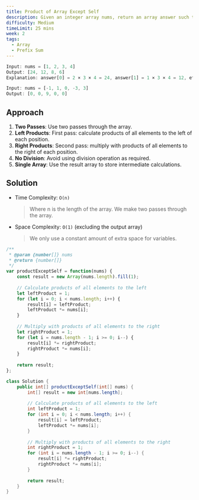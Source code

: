 ```yaml
---
title: Product of Array Except Self
description: Given an integer array nums, return an array answer such that answer[i] is equal to the product of all the elements of nums except nums[i]. The product of any prefix or suffix of nums is guaranteed to fit in a 32-bit integer. You must write an algorithm that runs in O(n) time and without using the division operation.
difficulty: Medium
timeLimit: 25 mins
week: 2
tags:
  - Array
  - Prefix Sum
---
```


```js title="Example"
Input: nums = [1, 2, 3, 4]
Output: [24, 12, 8, 6]
Explanation: answer[0] = 2 × 3 × 4 = 24, answer[1] = 1 × 3 × 4 = 12, etc.

Input: nums = [-1, 1, 0, -3, 3]
Output: [0, 0, 9, 0, 0]
```

## Approach

1. **Two Passes**: Use two passes through the array.
2. **Left Products**: First pass: calculate products of all elements to the left of each position.
3. **Right Products**: Second pass: multiply with products of all elements to the right of each position.
4. **No Division**: Avoid using division operation as required.
5. **Single Array**: Use the result array to store intermediate calculations.

## Solution

- Time Complexity: `O(n)`
  > Where n is the length of the array. We make two passes through the array.
- Space Complexity: `O(1)` (excluding the output array)
  > We only use a constant amount of extra space for variables.

```js tab="JavaScript"
/**
 * @param {number[]} nums
 * @return {number[]}
 */
var productExceptSelf = function(nums) {
    const result = new Array(nums.length).fill(1);
    
    // Calculate products of all elements to the left
    let leftProduct = 1;
    for (let i = 0; i < nums.length; i++) {
        result[i] = leftProduct;
        leftProduct *= nums[i];
    }
    
    // Multiply with products of all elements to the right
    let rightProduct = 1;
    for (let i = nums.length - 1; i >= 0; i--) {
        result[i] *= rightProduct;
        rightProduct *= nums[i];
    }
    
    return result;
};
```

```java tab="Java"
class Solution {
    public int[] productExceptSelf(int[] nums) {
        int[] result = new int[nums.length];
        
        // Calculate products of all elements to the left
        int leftProduct = 1;
        for (int i = 0; i < nums.length; i++) {
            result[i] = leftProduct;
            leftProduct *= nums[i];
        }
        
        // Multiply with products of all elements to the right
        int rightProduct = 1;
        for (int i = nums.length - 1; i >= 0; i--) {
            result[i] *= rightProduct;
            rightProduct *= nums[i];
        }
        
        return result;
    }
}
```

